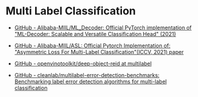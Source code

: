 # Multi Label Classification


- [GitHub - Alibaba-MIIL/ML_Decoder: Official PyTorch implementation of "ML-Decoder: Scalable and Versatile Classification Head" (2021)](https://github.com/Alibaba-MIIL/ML_Decoder)
- [GitHub - Alibaba-MIIL/ASL: Official Pytorch Implementation of: "Asymmetric Loss For Multi-Label Classification"(ICCV, 2021) paper](https://github.com/Alibaba-MIIL/ASL)
- [GitHub - openvinotoolkit/deep-object-reid at multilabel](https://github.com/openvinotoolkit/deep-object-reid/tree/multilabel)



- [GitHub - cleanlab/multilabel-error-detection-benchmarks: Benchmarking label error detection algorithms for multi-label classification](https://github.com/cleanlab/multilabel-error-detection-benchmarks)